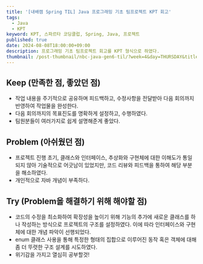 ```yaml
---
title: '[내배캠 Spring TIL] Java 프로그래밍 기초 팀프로젝트 KPT 회고'
tags:
  - Java
  - KPT
keyword: KPT, 스파르타 코딩클럽, Spring, Java, 프로젝트
published: true
date: 2024-08-08T18:00:00+09:00
description: 프로그래밍 기초 팀프로젝트 회고를 KPT 형식으로 하였다.
thumbnail: /post-thumbnail/nbc-java-gen6-til/?week=4&day=THURSDAY&title=프로그래밍 기초 팀프로젝트 KPT 회고
---
```


## Keep (만족한 점, 좋았던 점)

- 작업 내용을 주기적으로 공유하며 피드백하고, 수정사항을 전달받아 다음 회의까지 반영하여 작업물을 완성한다.
- 다음 회의까지의 목표진도를 명확하게 설정하고, 수행하였다.
- 팀원분들이 여러가지로 쉽게 설명해준게 좋았다.

## Problem (아쉬웠던 점)

- 프로젝트 진행 초기, 클래스와 인터페이스, 추상화와 구현체에 대한 이해도가 통일되지 않아 기술적으로 어긋남이 있었지만, 코드 리뷰와 피드백을 통하여 해당 부분을 해소하였다.
- 개인적으로 자바 개념이 부족하다.

## Try (Problem을 해결하기 위해 해야할 점)

- 코드의 수정을 최소화하여 확장성을 높이기 위해 기능의 추가에 새로운 클래스를 하나 작성하는 방식으로 프로젝트의 구조를 설정하였다. 이에 따라 인터페이스와 구현체에 대한 개념 파악이 선행되었다.
- enum 클래스 사용을 통해 특정한 형태의 집합으로 이루어진 동작 혹은 객체에 대해 좀 더 뚜렷한 구조 설계를 시도하였다.
- 위기감을 가지고 열심히 공부할것!
